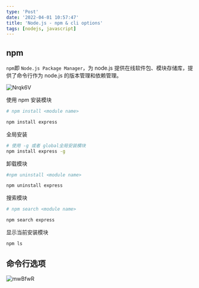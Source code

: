 ```yaml
---
type: 'Post'
date: '2022-04-01 10:57:47'
title: 'Node.js - npm & cli options'
tags: [nodejs, javascript]
---
```


## npm

`npm`即 `Node.js Package Manager`，为 node.js 提供在线软件包、模块存储库，提供了命令行作为 node.js 的版本管理和依赖管理。

![Nrqk6V](https://cdn.jsdelivr.net/gh/manonicu/pics@master/uPic/Nrqk6V.png)

使用 npm 安装模块

```bash
# npm install <module name>

npm install express
```

全局安装

```bash
# 使用 -g 或者 global全局安装模块
npm install express -g
```

卸载模块

```bash
#npm uninstall <module name>

npm uninstall express
```

搜索模块

```bash
# npm search <module name>

npm search express
```

显示当前安装模块

```bash
npm ls
```

## 命令行选项

![mwBfwR](https://cdn.jsdelivr.net/gh/manonicu/pics@master/uPic/mwBfwR.png)
